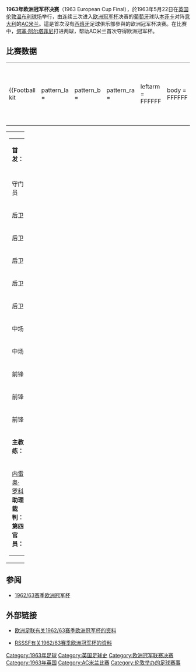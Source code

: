 {{noteTA
|T=zh-hans:1963年欧洲冠军杯决赛;zh-hk:1963年歐洲冠軍球會盃決賽;zh-tw:1963年歐洲冠軍盃決賽;
|G1=uefa
|1=zh-hans:欧洲冠军杯;zh-hk:歐洲冠軍球會盃;zh-tw:歐洲冠軍盃;
|2=zh-hans:温布利球场; zh-hk:溫布萊球場
|3=zh-hans:吉奥瓦尼·特拉帕托尼; zh-hk:基奧雲尼·查柏東尼
}}
'''1963年欧洲冠军杯决赛'''（1963 European Cup Final），於1963年5月22日在[[英国|英国]][[伦敦|伦敦]][[温布利球场_(1923年)|温布利球场]]举行，由连续三次进入[[欧洲冠军杯|欧洲冠军杯]]决赛的[[葡萄牙|葡萄牙]]球队[[本菲卡足球俱乐部|本菲卡]]对阵[[意大利|意大利]]的[[米兰足球俱乐部|AC米兰]]。這是首次沒有[[西班牙|西班牙]]足球俱乐部參與的欧洲冠军杯决赛。在比赛中，[[何塞·阿尔塔菲尼|何塞·阿尔塔菲尼]]打进两球，帮助AC米兰首次夺得欧洲冠军杯。

== 比赛数据 ==
{{footballbox
|date = 1963年5月22日
|team1 = {{flagicon|ITA}} [[米兰足球俱乐部|AC米兰]]
|score = 2 – 1
|report = [http://www.uefa.com/competitions/ucl/history/season=1962/intro.html （比赛报告）]
|team2 = [[本菲卡足球俱乐部|本菲卡]] {{flagicon|POR}}
|goals1 = [[何塞·阿尔塔菲尼|阿尔塔菲尼]] {{goal|58}} {{goal|66}}
|goals2 = [[尤西比奥|尤西比奥]] {{goal|18}}
|stadium = [[伦敦|伦敦]][[温布利球场_(1923年)|温布利球场]]
|attendance = 45700
|referee = 阿瑟·霍兰 {{flagicon|ENG}} }}
{| width=92% |
|-
|{{Football kit
 | pattern_la = 
 | pattern_b  =
 | pattern_ra = 
 | leftarm    = FFFFFF
 | body       = FFFFFF
 | rightarm   = FFFFFF
 | shorts     = FFFFFF
 | socks      = FFFFFF
 | title      = AC米兰
}}
|{{Football kit
 | pattern_la = 
 | pattern_b  =
 | pattern_ra = 
 | leftarm    = DD0000
 | body       = DD0000
 | rightarm   = DD0000
 | shorts     = DD0000
 | socks      = DD0000
 | title      = 本菲卡
}}
|}
{| width="100%"
|valign="top" width="50%"|
{| style="font-size: 90%" cellspacing="0" cellpadding="0"
|colspan="4"|'''首发：'''
|-
!width=40| !!width=25|
|-
|守门员 ||'''1''' ||{{flagicon|ITA}} [[吉奥尔吉奥·盖齐|吉奥尔吉奥·盖齐]]
|-
|后卫 ||'''2''' ||{{flagicon|ITA}} [[马廖·达维|马廖·达维]]
|-
|后卫 ||'''3''' ||{{flagicon|ITA}} [[马廖·特雷比|马廖·特雷比]]
|-
|后卫 ||'''4''' ||{{flagicon|PER}} [[维克托·贝尼特斯|维克托·贝尼特斯]]
|-
|后卫 ||'''5''' ||{{flagicon|ITA}} [[切萨雷·马尔蒂尼|切萨雷·马尔蒂尼]]（[[队长_(足球)|队长]]）
|-
|后卫 ||'''6''' ||{{flagicon|ITA}} [[吉奥瓦尼·特拉帕托尼|吉奥瓦尼·特拉帕托尼]]
|-
|中场 ||'''8''' ||{{flagicon|BRA}} [[甸奴·辛尼|甸奴·辛尼]]
|-
|中场 ||'''10'''||{{flagicon|ITA}} [[贾尼·里韦拉|贾尼·里韦拉]]
|-
|前锋 ||'''7''' ||{{flagicon|ITA}} [[吉诺·皮瓦泰利|吉诺·皮瓦泰利]] 
|-
|前锋 ||'''9''' ||{{flagicon|ITA}} {{flagicon|BRA}}[[何塞·阿尔塔菲尼|何塞·阿尔塔菲尼]]
|-
|前锋 ||'''11'''||{{flagicon|ITA}} [[布鲁诺·莫拉|布鲁诺·莫拉]]
|-
|colspan=3|'''主教练：'''
|-
|colspan=4|{{flagicon|ITA}} [[内雷奥·罗科|内雷奥·罗科]]
<br />'''助理裁判：'''<br />
'''第四官员：'''<br />
|}

|valign="top" width="50%"|
{| style="font-size: 90%" cellspacing="0" cellpadding="0" align=center
|colspan="4"|'''首发：'''
|-
!width=40| !!width=25|
|-
|守门员 ||'''1''' ||{{flagicon|POR}} [[阿尔贝托·达·科斯塔·佩雷拉|阿尔贝托·达·科斯塔·佩雷拉]]
|-
|后卫 ||'''2''' ||{{flagicon|POR}} [[多米西亚诺·卡文|多米西亚诺·卡文]]
|-
|后卫 ||'''3''' ||{{flagicon|POR}} [[劳尔·马沙多|劳尔·马沙多]]
|-
|后卫 ||'''4''' ||{{flagicon|POR}} [[费尔南多·克鲁兹|费尔南多·克鲁兹]]
|-
|后卫 ||'''5''' ||{{flagicon|POR}} [[温贝尔托·费尔南德斯|温贝尔托·费尔南德斯]]
|-
|后卫 ||'''6''' ||{{flagicon|POR}} [[马里奥·科卢纳|马里奥·科卢纳]]（[[队长_(足球)|队长]]）
|-
|中场 ||'''8''' ||{{flagicon|POR}} [[若阿金·桑塔纳|若阿金·桑塔纳]]
|-
|中场 ||'''10'''||{{flagicon|POR}} [[尤西比奥|尤西比奥]]
|-
|前锋 ||'''7''' ||{{flagicon|POR}} [[何塞·奥古斯托|何塞·奥古斯托]] 
|-
|前锋 ||'''9''' ||{{flagicon|POR}} [[何塞·托雷斯|何塞·托雷斯]]
|-
|前锋 ||'''11'''||{{flagicon|POR}} [[安东尼奥·西蒙伊斯|安东尼奥·西蒙伊斯]] 
|-
|colspan=3|'''主教练：'''
|-
|colspan=4|{{flagicon|CHI}} [[费尔南多·列拉|费尔南多·列拉]]
|}
|}

== 参阅 ==
* [[1962/63赛季欧洲冠军杯|1962/63赛季欧洲冠军杯]]

== 外部链接 ==
* {{En icon}}[http://www.uefa.com/competitions/UCL/history/Season=1962/intro.html 欧洲足联有关1962/63赛季欧洲冠军杯的资料]{{Wayback|url=http://www.uefa.com/competitions/UCL/history/Season=1962/intro.html |date=20100204041931 }}
* {{En icon}}[http://www.rsssf.com/ec/ec196263.html#cc RSSSF有关1962/63赛季欧洲冠军杯的资料]{{Wayback|url=http://www.rsssf.com/ec/ec196263.html#cc |date=20150910154119 }}

{{歐洲冠軍聯賽球季}}

[[Category:1963年足球|Category:1963年足球]]
[[Category:英国足球史|Category:英国足球史]]
[[Category:欧洲冠军联赛决赛|Category:欧洲冠军联赛决赛]]
[[Category:1963年英国|Category:1963年英国]]
[[Category:AC米兰比赛|Category:AC米兰比赛]]
[[Category:伦敦举办的足球赛事|Category:伦敦举办的足球赛事]]